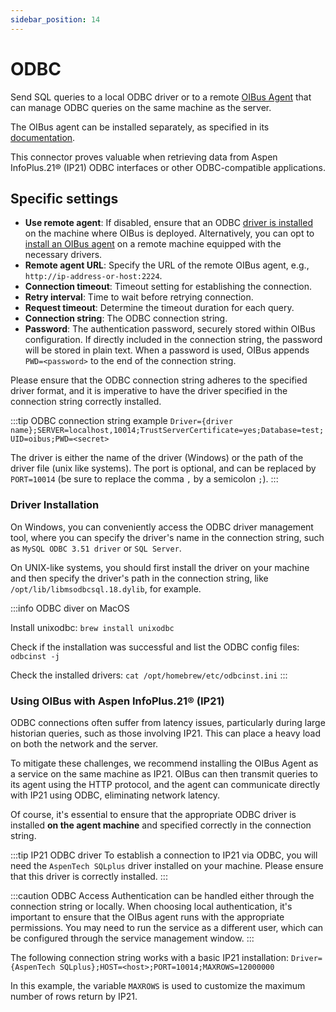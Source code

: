```yaml
---
sidebar_position: 14
---
```



# ODBC
Send SQL queries to a local ODBC driver or to a remote [OIBus Agent](../oibus-agent/odbc.md) that can manage ODBC
queries on the same machine as the server.

The OIBus agent can be installed separately, as specified in its [documentation](../oibus-agent/installation).

This connector proves valuable when retrieving data from Aspen InfoPlus.21® (IP21) ODBC interfaces or other
ODBC-compatible applications.

## Specific settings
- **Use remote agent**: If disabled, ensure that an ODBC [driver is installed](#driver-installation) on the machine
where OIBus is deployed. Alternatively, you can opt to [install an OIBus agent](../oibus-agent/installation) on a remote
machine equipped with the necessary drivers.
- **Remote agent URL**: Specify the URL of the remote OIBus agent, e.g., `http://ip-address-or-host:2224`.
- **Connection timeout**: Timeout setting for establishing the connection.
- **Retry interval**: Time to wait before retrying connection.
- **Request timeout**: Determine the timeout duration for each query.
- **Connection string**: The ODBC connection string.
- **Password**: The authentication password, securely stored within OIBus configuration. If directly included in the
connection string, the password will be stored in plain text. When a password is used, OIBus appends `PWD=<password>` to
the end of the connection string.

Please ensure that the ODBC connection string adheres to the specified driver format, and it is imperative to have the
driver specified in the connection string correctly installed.

:::tip ODBC connection string example
`Driver={driver name};SERVER=localhost,10014;TrustServerCertificate=yes;Database=test;UID=oibus;PWD=<secret>`

The driver is either the name of the driver (Windows) or the path of the driver file (unix like systems).
The port is optional, and can be replaced by `PORT=10014` (be sure to replace the comma `,` by a semicolon `;`).
:::

### Driver Installation
On Windows, you can conveniently access the ODBC driver management tool, where you can specify the driver's name in the
connection string, such as `MySQL ODBC 3.51 driver` or `SQL Server`.

On UNIX-like systems, you should first install the driver on your machine and then specify the driver's path in the
connection string, like `/opt/lib/libmsodbcsql.18.dylib`, for example.

:::info ODBC diver on MacOS

Install unixodbc: `brew install unixodbc`

Check if the installation was successful and list the ODBC config files: `odbcinst -j`

Check the installed drivers: `cat /opt/homebrew/etc/odbcinst.ini`
:::

### Using OIBus with Aspen InfoPlus.21® (IP21)
ODBC connections often suffer from latency issues, particularly during large historian queries, such as those involving
IP21. This can place a heavy load on both the network and the server.

To mitigate these challenges, we recommend installing the OIBus Agent as a service on the same machine as IP21. OIBus
can then transmit queries to its agent using the HTTP protocol, and the agent can communicate directly with IP21 using
ODBC, eliminating network latency.

Of course, it's essential to ensure that the appropriate ODBC driver is installed **on the agent machine** and specified
correctly in the connection string.

:::tip IP21 ODBC driver
To establish a connection to IP21 via ODBC, you will need the `AspenTech SQLplus` driver installed on your machine.
Please ensure that this driver is correctly installed.
:::

:::caution ODBC Access
Authentication can be handled either through the connection string or locally. When choosing local authentication, it's
important to ensure that the OIBus agent runs with the appropriate permissions. You may need to run the service as a
different user, which can be configured through the service management window.
:::

The following connection string works with a basic IP21 installation: `Driver={AspenTech SQLplus};HOST=<host>;PORT=10014;MAXROWS=12000000`

In this example, the variable `MAXROWS` is used to customize the maximum number of rows return by IP21.

<ThrottlingSettings />
<ItemSettings />